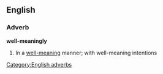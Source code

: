 ==English==

===Adverb===
'''well-meaningly'''

# In a [[well-meaning]] manner; with well-meaning intentions

[[Category:English adverbs]]